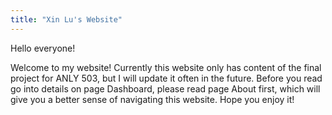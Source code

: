 ```yaml
---
title: "Xin Lu's Website"
---
```


Hello everyone!  
  
Welcome to my website! Currently this website only has content of the final project for ANLY 503, but I will update it often in the future. Before you read go into details on page Dashboard, please read page About first, which will give you a better sense of navigating this website. Hope you enjoy it!
